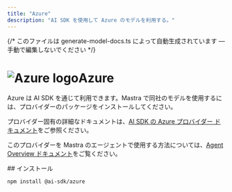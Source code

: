 ```yaml
---
title: "Azure"
description: "AI SDK を使用して Azure のモデルを利用する。"
---
```


{/* このファイルは generate-model-docs.ts によって自動生成されています — 手動で編集しないでください */}


# <img src="https://models.dev/logos/azure.svg" alt="Azure logo" className="inline w-8 h-8 mr-2 align-middle dark:invert dark:brightness-0 dark:contrast-200" />Azure

Azure は AI SDK を通じて利用できます。Mastra で同社のモデルを使用するには、プロバイダーのパッケージをインストールしてください。

プロバイダー固有の詳細なドキュメントは、[AI SDK の Azure プロバイダー ドキュメント](https://ai-sdk.dev/providers/ai-sdk-providers/azure)をご参照ください。

このプロバイダーを Mastra のエージェントで使用する方法については、[Agent Overview ドキュメント](/docs/agents/overview)をご覧ください。

<div id="installation">
  ## インストール
</div>

```bash npm2yarn copy
npm install @ai-sdk/azure
```
